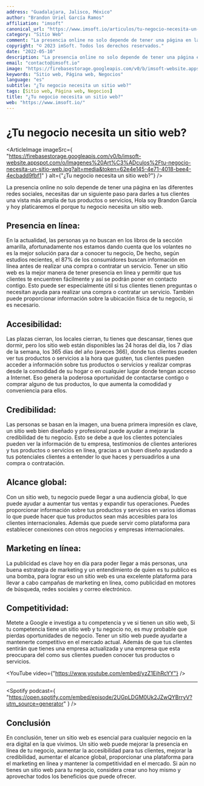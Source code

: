 ```yaml
---
address: "Guadalajara, Jalisco, México"
author: "Brandon Uriel García Ramos"
affiliation: "imsoft"
canonical_url: "https://www.imsoft.io/articulos/tu-negocio-necesita-un-sitio-web"
category: "Sitio Web"
comment: "La presencia online no solo depende de tener una página en las diferentes redes sociales, necesitas dar un siguiente paso para darles a tus clientes una vista más amplia de tus productos o servicios, Hola soy Brandon García y hoy platicaremos el porque tu negocio necesita un sitio web."
copyright: "© 2023 imSoft. Todos los derechos reservados."
date: "2022-05-10"
description: "La presencia online no solo depende de tener una página en las diferentes redes sociales, necesitas dar un siguiente paso para darles a tus clientes una vista más amplia de tus productos o servicios, Hola soy Brandon García y hoy platicaremos el porque tu negocio necesita un sitio web."
email: "contacto@imsoft.io"
image: "https://firebasestorage.googleapis.com/v0/b/imsoft-website.appspot.com/o/Imagenes%20Art%C3%ADculos%2Ftu-negocio-necesita-un-sitio-web.jpg?alt=media&token=62e4e145-4e71-4018-bee4-4ecbadd9fbf1"
keywords: "Sitio web, Página web, Negocios"
language: "es"
subtitle: "¿Tu negocio necesita un sitio web?"
tags: [Sitio web, Página web, Negocios]
title: "¿Tu negocio necesita un sitio web?"
web: "https://www.imsoft.io/"
---
```


# ¿Tu negocio necesita un sitio web?

<ArticleImage
  imageSrc={
    "https://firebasestorage.googleapis.com/v0/b/imsoft-website.appspot.com/o/Imagenes%20Art%C3%ADculos%2Ftu-negocio-necesita-un-sitio-web.jpg?alt=media&token=62e4e145-4e71-4018-bee4-4ecbadd9fbf1"
  }
  alt={"¿Tu negocio necesita un sitio web?"}
/>

La presencia online no solo depende de tener una página en las diferentes redes sociales, necesitas dar un siguiente paso para darles a tus clientes una vista más amplia de tus productos o servicios, Hola soy Brandon García y hoy platicaremos el porque tu negocio necesita un sitio web.

## Presencia en línea:

En la actualidad, las personas ya no buscan en los libros de la sección amarilla, afortunadamente nos estamos dando cuenta que los volantes no es la mejor solución para dar a conocer tu negocio, De hecho, según estudios recientes, el 87% de los consumidores buscan información en línea antes de realizar una compra o contratar un servicio. Tener un sitio web es la mejor manera de tener presencia en línea y permitir que tus clientes te encuentren fácilmente y así se podrán poner en contacto contigo. Esto puede ser especialmente útil si tus clientes tienen preguntas o necesitan ayuda para realizar una compra o contratar un servicio. También puede proporcionar información sobre la ubicación física de tu negocio, si es necesario.

## Accesibilidad:

Las plazas cierran, los locales cierran, tu tienes que descansar, tienes que dormir, pero los sitio web están disponibles las 24 horas del día, los 7 días de la semana, los 365 días del año (aveces 366), donde tus clientes pueden ver tus productos o servicios a la hora que gusten, tus clientes pueden acceder a información sobre tus productos o servicios y realizar compras desde la comodidad de su hogar o en cualquier lugar donde tengan acceso a Internet. Eso genera la poderosa oportunidad de contactarse contigo o comprar alguno de tus productos, lo que aumenta la comodidad y conveniencia para ellos.

## Credibilidad:

Las personas se basan en la imagen, una buena primera impresión es clave, un sitio web bien diseñado y profesional puede ayudar a mejorar la credibilidad de tu negocio. Esto se debe a que los clientes potenciales pueden ver la información de tu empresa, testimonios de clientes anteriores y tus productos o servicios en línea, gracias a un buen diseño ayudando a tus potenciales clientes a entender lo que haces y persuadirlos a una compra o contratación.

## Alcance global:

Con un sitio web, tu negocio puede llegar a una audiencia global, lo que puede ayudar a aumentar tus ventas y expandir tus operaciones. Puedes proporcionar información sobre tus productos y servicios en varios idiomas lo que puede hacer que tus productos sean más accesibles para los clientes internacionales. Además que puede servir como plataforma para establecer conexiones con otros negocios y empresas internacionales.

## Marketing en línea:

La publicidad es clave hoy en día para poder llegar a más personas, una buena estrategia de marketing y un entendimiento de quien es tu publico es una bomba, para lograr eso un sitio web es una excelente plataforma para llevar a cabo campañas de marketing en línea, como publicidad en motores de búsqueda, redes sociales y correo electrónico.

## Competitividad:

Metete a Google e investiga a tu competencia y ve si tienen un sitio web, Si tu competencia tiene un sitio web y tu negocio no, es muy probable que pierdas oportunidades de negocio. Tener un sitio web puede ayudarte a mantenerte competitivo en el mercado actual. Además de que tus clientes sentirán que tienes una empresa actualizada y una empresa que esta preocupara del como sus clientes pueden conocer tus productos o servicios.

<YouTube video={"https://www.youtube.com/embed/yzZ1EihRcYY"} />

---

<Spotify
  podcast={
    "https://open.spotify.com/embed/episode/2UGpLDGM0Uk2JZwQYBrryV?utm_source=generator"
  }
/>

## Conclusión

En conclusión, tener un sitio web es esencial para cualquier negocio en la era digital en la que vivimos. Un sitio web puede mejorar la presencia en línea de tu negocio, aumentar la accesibilidad para tus clientes, mejorar la credibilidad, aumentar el alcance global, proporcionar una plataforma para el marketing en línea y mantener la competitividad en el mercado. Si aún no tienes un sitio web para tu negocio, considera crear uno hoy mismo y aprovechar todos los beneficios que puede ofrecer.
